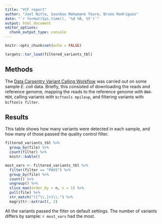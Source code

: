 ```yaml
---
title: "VCF report"
author: "Joel Nitta, Sounkou Mahamane Toure, Bruno Rodrigues"
date: "`r format(Sys.time(), '%d %B, %Y')`"
output: html_document
editor_options: 
  chunk_output_type: console
---
```


```r
knitr::opts_chunk$set(echo = FALSE)
```

```r
targets::tar_load(filtered_variants_tbl)
```

## Methods

The [Data Carpentry Variant Calling Workflow](https://datacarpentry.org/wrangling-genomics/04-variant_calling/index.html) was carried out on some sample *E. coli* data. Briefly, this consisted of downloading the reads and reference genome, mapping the reads to the reference genome with `BWA-MEM`, calling variants with `bcftools mpileup`, and filtering variants with `bcftools filter`.

## Results

This table shows how many variants were detected in each sample, and how many of those passed the quality control filter.

```r
filtered_variants_tbl %>%
  group_by(file) %>%
  count(filter) %>%
  knitr::kable()
```

```r
most_vars <- filtered_variants_tbl %>%
  filter(filter == "PASS") %>%
  group_by(file) %>%
  count() %>%
  ungroup() %>%
  slice_max(order_by = n, n = 1) %>%
  pull(file) %>%
  str_match("([^\\.]+)\\.") %>%
  magrittr::extract(, 2)
```

All the variants passed the filter on default settings. The number of variants differs by sample: `r most_vars` had the most.
